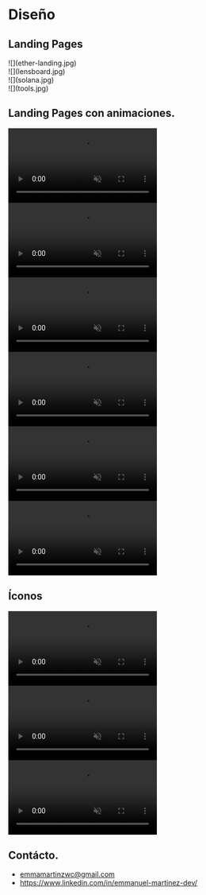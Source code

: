 # Diseño

## Landing Pages

<div className="framed" style={{ '--frame-padding': 0 }}>![](ether-landing.jpg)</div>

<div className="framed" style={{ '--frame-padding': 0 }}>![](lensboard.jpg)</div>

<div className="framed" style={{ '--frame-padding': 0 }}>![](solana.jpg)</div>

<div className="framed" style={{ '--frame-padding': 0 }}>![](tools.jpg)</div>

## Landing Pages con animaciones.

<div className="framed" style={{ '--frame-padding': 0, marginBottom: '2rem' }}>
  <video 
    autoPlay 
    loop 
    muted 
    playsInline
    style={{ width: '100%', height: 'auto' }}
  >
    <source src="/assets/bolt-motion.mp4" type="video/mp4" />
    Tu navegador no soporta el elemento video.
  </video>
</div>

<div className="framed" style={{ '--frame-padding': 0, marginBottom: '2rem' }}>
  <video 
    autoPlay 
    loop 
    muted 
    playsInline
    style={{ width: '100%', height: 'auto' }}
  >
    <source src="/assets/animacion-azul.mp4" type="video/mp4" />
    Tu navegador no soporta el elemento video.
  </video>
</div>

<div className="framed" style={{ '--frame-padding': 0, marginBottom: '2rem' }}>
  <video 
    autoPlay 
    loop 
    muted 
    playsInline
    style={{ width: '100%', height: 'auto' }}
  >
    <source src="/assets/landing-tesla.mp4" type="video/mp4" />
    Tu navegador no soporta el elemento video.
  </video>
</div>

<div className="framed" style={{ '--frame-padding': 0, marginBottom: '2rem' }}>
  <video 
    autoPlay 
    loop 
    muted 
    playsInline
    style={{ width: '100%', height: 'auto' }}
  >
    <source src="/assets/reavell.mp4" type="video/mp4" />
    Tu navegador no soporta el elemento video.
  </video>
</div>

<div className="framed" style={{ '--frame-padding': 0, marginBottom: '2rem' }}>
  <video 
    autoPlay 
    loop 
    muted 
    playsInline
    style={{ width: '100%', height: 'auto' }}
  >
    <source src="/assets/file.mp4" type="video/mp4" />
    Tu navegador no soporta el elemento video.
  </video>
</div>

<div className="framed" style={{ '--frame-padding': 0, marginBottom: '2rem' }}>
  <video 
    autoPlay 
    loop 
    muted 
    playsInline
    style={{ width: '100%', height: 'auto' }}
  >
    <source src="/assets/huella.mp4" type="video/mp4" />
    Tu navegador no soporta el elemento video.
  </video>
</div>

## Íconos

<div className="framed" style={{ '--frame-padding': 0, marginBottom: '2rem' }}>
  <video 
    autoPlay 
    loop 
    muted 
    playsInline
    style={{ width: '100%', height: 'auto' }}
  >
    <source src="/assets/vercel-icon.mp4" type="video/mp4" />
    Tu navegador no soporta el elemento video.
  </video>
</div>

<div className="framed" style={{ '--frame-padding': 0, marginBottom: '2rem' }}>
  <video 
    autoPlay 
    loop 
    muted 
    playsInline
    style={{ width: '100%', height: 'auto' }}
  >
    <source src="/assets/tesla-icon.mp4" type="video/mp4" />
    Tu navegador no soporta el elemento video.
  </video>
</div>

<div className="framed" style={{ '--frame-padding': 0, marginBottom: '2rem' }}>
  <video 
    autoPlay 
    loop 
    muted 
    playsInline
    style={{ width: '100%', height: 'auto' }}
  >
    <source src="/assets/framer-icon.mp4" type="video/mp4" />
    Tu navegador no soporta el elemento video.
  </video>
</div>

## Contácto.
- emmamartinzwc@gmail.com
- https://www.linkedin.com/in/emmanuel-martinez-dev/
